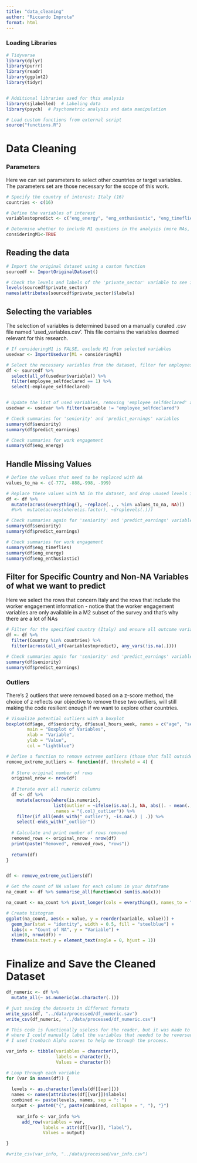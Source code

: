```yaml
---
title: "data_cleaning"
author: "Riccardo Improta"
format: html
---
```


### Loading Libraries

```r

# Tidyverse
library(dplyr)
library(purrr)
library(readr)
library(ggplot2)
library(tidyr)


# Additional libraries used for this analysis
library(sjlabelled)  # Labeling data
library(psych)  # Psychometric analysis and data manipulation

# Load custom functions from external script
source("functions.R")
```

# Data Cleaning

### Parameters
Here we can set parameters to select other countries or target variables.
The parameters set are those necessary for the scope of this work.
```r
# Specify the country of interest: Italy (16)
countries <- c(16)

# Define the variables of interest
variablestopredict <- c("eng_energy", "eng_enthusiastic", "eng_timeflies")

# Determine whether to include M1 questions in the analysis (more NAs, but more variables)
consideringM1<-TRUE
```

## Reading the data

```r
# Import the original dataset using a custom function
sourcedf <- ImportOriginalDataset()

# Check the levels and labels of the 'private_sector' variable to see if the data is sound
levels(sourcedf$private_sector)
names(attributes(sourcedf$private_sector)$labels)
```

## Selecting the variables

The selection of variables is determined based on a manually curated .csv file named 'used_variables.csv'. This file contains the variables deemed relevant for this research.

```r
# If consideringM1 is FALSE, exclude M1 from selected variables
usedvar <- ImportUsedvar(M1 = consideringM1)
```

```r
# Select the necessary variables from the dataset, filter for employees, and remove the 'employee_selfdeclared' variable
df <- sourcedf %>% 
  select(all_of(usedvar$variable)) %>% 
  filter(employee_selfdeclared == 1) %>% 
  select(-employee_selfdeclared)


# Update the list of used variables, removing 'employee_selfdeclared' after filtering
usedvar <- usedvar %>% filter(variable != "employee_selfdeclared")

# Check summaries for 'seniority' and 'predict_earnings' variables
summary(df$seniority)
summary(df$predict_earnings)
```
```r
# Check summaries for work engagement
summary(df$eng_energy)
```

## Handle Missing Values

```r
# Define the values that need to be replaced with NA
values_to_na <- c(-777, -888,-998, -999)

# Replace these values with NA in the dataset, and drop unused levels in factor variables
df <- df %>%
  mutate(across(everything(), ~replace(., . %in% values_to_na, NA)))
  #%>%  mutate(across(where(is.factor), ~droplevels(.)))

# Check summaries again for 'seniority' and 'predict_earnings' variables
summary(df$seniority)
summary(df$predict_earnings)

# Check summaries for work engagement
summary(df$eng_timeflies)
summary(df$eng_energy)
summary(df$eng_enthusiastic)
```

## **Filter for Specific Country and Non-NA Variables of what we want to predict**

Here we select the rows that concern Italy and the rows that include the worker engagement information - notice that the worker engagement variables are only available in a M2 subset of the survey and that's why there are a lot of NAs

```r
# Filter for the specified country (Italy) and ensure all outcome variables have non-NA values
df <- df %>%
  filter(Country %in% countries) %>%
  filter(across(all_of(variablestopredict), any_vars(!is.na(.))))

# Check summaries again for 'seniority' and 'predict_earnings' variables to compare with previous scripts
summary(df$seniority)
summary(df$predict_earnings)
```

### Outliers

There's 2 outliers that were removed based on a z-score method, the choice of z reflects our objective to 
remove these two outliers, will still making the code resilient enough if we want to explore other countries.

```r
# Visualize potential outliers with a boxplot
boxplot(df$age, df$seniority, df$usual_hours_week, names = c("age", "seniority", "usual_hours_week"), 
        main = "Boxplot of Variables",
        xlab = "Variable",
        ylab = "Value",
        col = "lightblue")

```

```r
# Define a function to remove extreme outliers (those that fall outside a specified number of standard deviations from the mean)
remove_extreme_outliers <- function(df, threshold = 4) {
  
  # Store original number of rows
  original_nrow <- nrow(df)
  
  # Iterate over all numeric columns
  df <- df %>% 
    mutate(across(where(is.numeric), 
                  list(outlier = ~ifelse(is.na(.), NA, abs((. - mean(., na.rm = TRUE)) / sd(., na.rm = TRUE)) <= threshold)),
                  .names = "{.col}_outlier")) %>%
    filter(if_all(ends_with("_outlier"), ~is.na(.) | .)) %>%
    select(-ends_with("_outlier"))
  
  # Calculate and print number of rows removed
  removed_rows <- original_nrow - nrow(df)
  print(paste("Removed", removed_rows, "rows"))
  
  return(df)
}


df <- remove_extreme_outliers(df)
```

```r
# Get the count of NA values for each column in your dataframe
na_count <- df %>% summarise_all(function(x) sum(is.na(x)))

na_count <- na_count %>% pivot_longer(cols = everything(), names_to = "variable", values_to = "value")

# Create histogram
ggplot(na_count, aes(x = value, y = reorder(variable, value))) +
  geom_bar(stat = "identity", width = 0.5, fill = "steelblue") +
  labs(x = "Count of NA", y = "Variable") +
  xlim(0, nrow(df)) +
  theme(axis.text.y = element_text(angle = 0, hjust = 1)) 

```

# **Finalize and Save the Cleaned Dataset**

```r
df_numeric <- df %>%
  mutate_all(~ as.numeric(as.character(.)))
```

```r
# just saving the datasets in different formats
write_spss(df, "../data/processed/df_numeric.sav")
write_csv(df_numeric, "../data/processed/df_numeric.csv")
```

```r

# This code is functionally useless for the reader, but it was made to setup a .csv
# where I could manually label the variables that needed to be reversed.
# I used Cronbach Alpha scores to help me through the process.

var_info <- tibble(variables = character(),
                   labels = character(), 
                   Values = character())

# Loop through each variable
for (var in names(df)) {
  
  levels <- as.character(levels(df[[var]]))
  names <- names(attributes(df[[var]])$labels)
  combined <- paste(levels, names, sep = ": ")
  output <- paste0("{", paste(combined, collapse = ", "), "}")
  
    var_info <- var_info %>% 
      add_row(variables = var, 
              labels = attr(df[[var]], "label"),
              Values = output)

}

#write_csv(var_info, "../data/processed/var_info.csv")

```
